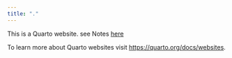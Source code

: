 ```yaml
---
title: "."
---
```


This is a Quarto website. see Notes [here](https://doc.cying.org/note)

To learn more about Quarto websites visit <https://quarto.org/docs/websites>.
